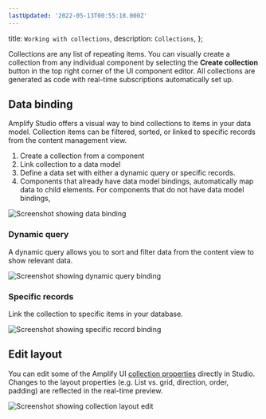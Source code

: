 ```yaml
---
lastUpdated: '2022-05-13T00:55:18.000Z'
---
```

  title: `Working with collections`,
  description: `Collections`,
};

Collections are any list of repeating items. You can visually create a collection from any individual component by selecting the **Create collection** button in the top right corner of the UI component editor. All collections are generated as code with real-time subscriptions automatically set up.

## Data binding

Amplify Studio offers a visual way to bind collections to items in your data model. Collection items can be filtered, sorted, or linked to specific records from the content management view.

1. Create a collection from a component
2. Link collection to a data model
3. Define a data set with either a dynamic query or specific records.
4. Components that already have data model bindings, automatically map data to child elements. For components that do not have data model bindings, 

![Screenshot showing data binding](/images/console/ui-collections-databind.png)

### Dynamic query

A dynamic query allows you to sort and filter data from the content view to show relevant data.

![Screenshot showing dynamic query binding](/images/console/ui-collections-dynamicquery.png)

### Specific records

Link the collection to specific items in your database.

![Screenshot showing specific record binding](/images/console/ui-collections-specific.png)

## Edit layout

You can edit some of the Amplify UI [collection properties](https://ui.docs.amplify.aws/react/components/collection) directly in Studio. Changes to the layout properties (e.g. List vs. grid, direction, order, padding) are reflected in the real-time preview.

![Screenshot showing collection layout edit](/images/console/ui-collections-layout.png)
